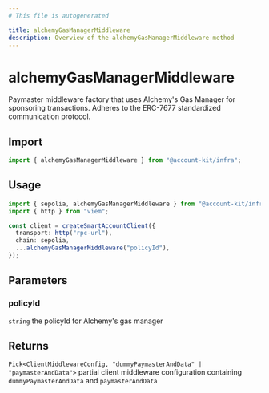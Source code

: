 ```yaml
---
# This file is autogenerated

title: alchemyGasManagerMiddleware
description: Overview of the alchemyGasManagerMiddleware method
---
```


# alchemyGasManagerMiddleware

Paymaster middleware factory that uses Alchemy's Gas Manager for sponsoring
transactions. Adheres to the ERC-7677 standardized communication protocol.

## Import

```ts
import { alchemyGasManagerMiddleware } from "@account-kit/infra";
```

## Usage

```ts
import { sepolia, alchemyGasManagerMiddleware } from "@account-kit/infra";
import { http } from "viem";

const client = createSmartAccountClient({
  transport: http("rpc-url"),
  chain: sepolia,
  ...alchemyGasManagerMiddleware("policyId"),
});
```

## Parameters

### policyId

`string`
the policyId for Alchemy's gas manager

## Returns

`Pick<ClientMiddlewareConfig, "dummyPaymasterAndData" | "paymasterAndData">`
partial client middleware configuration containing `dummyPaymasterAndData` and `paymasterAndData`
